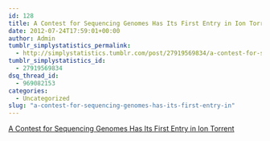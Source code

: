 ```yaml
---
id: 128
title: A Contest for Sequencing Genomes Has Its First Entry in Ion Torrent
date: 2012-07-24T17:59:01+00:00
author: Admin
tumblr_simplystatistics_permalink:
  - http://simplystatistics.tumblr.com/post/27919569834/a-contest-for-sequencing-genomes-has-its-first-entry-in
tumblr_simplystatistics_id:
  - 27919569834
dsq_thread_id:
  - 969082153
categories:
  - Uncategorized
slug: "a-contest-for-sequencing-genomes-has-its-first-entry-in"
---
```

[A Contest for Sequencing Genomes Has Its First Entry in Ion Torrent](http://bits.blogs.nytimes.com/2012/07/23/cheaper-computer-power-leading-to-sequencing-genome/?smid=tu-share)
